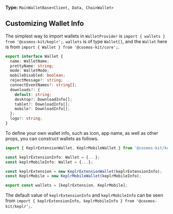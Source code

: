 **Type:** `MainWalletBase<Client, Data, ChainWallet>`

## Customizing Wallet Info

The simplest way to import wallets in `WalletProvider` is `import { wallets } from '@cosmos-kit/keplr';`. `wallets` is of type `Wallet[]`, and the `Wallet` here is from `import { Wallet } from '@cosmos-kit/core';`.

```ts
export interface Wallet {
  name: WalletName;
  prettyName: string;
  mode: WalletMode;
  mobileDisabled: boolean;
  rejectMessage?: string;
  connectEventNames?: string[];
  downloads?: {
    default: string;
    desktop?: DownloadInfo[];
    tablet?: DownloadInfo[];
    mobile?: DownloadInfo[];
  };
  logo?: string;
}
```

To define your own wallet info, such as icon, app name, as well as other props, you can construct wallets as follows.

```ts
import { KeplrExtensionWallet, KeplrMobileWallet } from '@cosmos-kit/keplr';

const keplrExtensionInfo: Wallet = {...};
const keplrMobileInfo: Wallet = {...};

const keplrExtension = new KeplrExtensionWallet(keplrExtensionInfo);
const KeplrMobile = new KeplrMobileWallet(keplrMobileInfo);

export const wallets = [keplrExtension, KeplrMobile];
```

The default value of `keplrExtensionInfo` and `keplrMobileInfo` can be seen from `import { keplrExtensionInfo, keplrMobileInfo } from '@cosmos-kit/keplr';`.